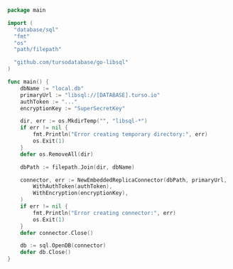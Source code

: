 ```go Go
package main

import (
  "database/sql"
  "fmt"
  "os"
  "path/filepath"

  "github.com/tursodatabase/go-libsql"
)

func main() {
    dbName := "local.db"
    primaryUrl := "libsql://[DATABASE].turso.io"
    authToken := "..."
    encryptionKey := "SuperSecretKey"

    dir, err := os.MkdirTemp("", "libsql-*")
    if err != nil {
        fmt.Println("Error creating temporary directory:", err)
        os.Exit(1)
    }
    defer os.RemoveAll(dir)

    dbPath := filepath.Join(dir, dbName)

    connector, err := NewEmbeddedReplicaConnector(dbPath, primaryUrl,
        WithAuthToken(authToken),
        WithEncryption(encryptionKey),
    )
    if err != nil {
        fmt.Println("Error creating connector:", err)
        os.Exit(1)
    }
    defer connector.Close()

    db := sql.OpenDB(connector)
    defer db.Close()
}
```
